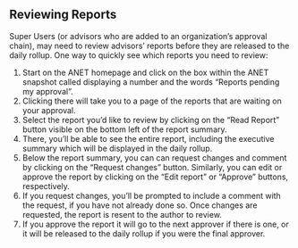 
<Meta title="2. ANET Super User Stories/Reviewing Reports" />

## Reviewing Reports

Super Users (or advisors who are added to an organization’s approval chain), may need to review
advisors’ reports before they are released to the daily rollup. One way to quickly see which reports
you need to review:

1. Start on the ANET homepage and click on the box within the ANET snapshot called displaying a
   number and the words “Reports pending my approval”.
1. Clicking there will take you to a page of the reports that are waiting on your approval.
1. Select the report you’d like to review by clicking on the “Read Report” button visible on
   the bottom left of the report summary.
1. There, you’ll be able to see the entire report, including the executive summary which will be
   displayed in the daily rollup.
1. Below the report summary, you can can request changes and comment by clicking on the “Request
   changes” button. Similarly, you can edit or approve the report by clicking on the “Edit report”
   or “Approve” buttons, respectively.
1. If you request changes, you’ll be prompted to include a comment with the request, if you have not
   already done so. Once changes are requested, the report is resent to the author to review.
1. If you approve the report it will go to the next approver if there is one, or it will be released
   to the daily rollup if you were the final approver.
